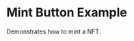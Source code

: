 
# Mint Button Example

<StackblitzLink
  entrypointFile="app/examples/new-api-mint-button/page.tsx"
  browserPath="/examples/new-api-mint-button"
/>

Demonstrates how to mint a NFT.
